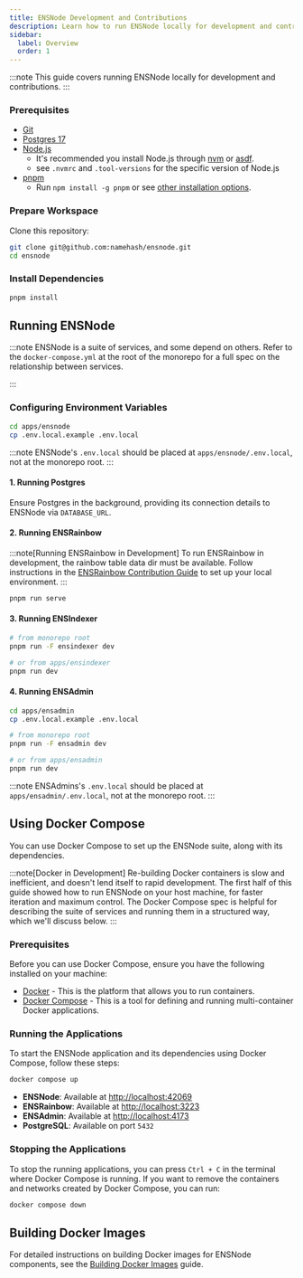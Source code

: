 ```yaml
---
title: ENSNode Development and Contributions
description: Learn how to run ENSNode locally for development and contributions.
sidebar:
  label: Overview
  order: 1
---
```



:::note
This guide covers running ENSNode locally for development and contributions.
:::

### Prerequisites

- [Git](https://git-scm.com/)
- [Postgres 17](https://www.postgresql.org/)
- [Node.js](https://nodejs.org/)
  - It's recommended you install Node.js through [nvm](https://github.com/nvm-sh/nvm) or [asdf](https://asdf-vm.com/).
  - see `.nvmrc` and `.tool-versions` for the specific version of Node.js
- [pnpm](https://pnpm.io/)
  - Run `npm install -g pnpm` or see [other installation options](https://pnpm.io/installation).

### Prepare Workspace

Clone this repository:

```bash
git clone git@github.com:namehash/ensnode.git
cd ensnode
```

### Install Dependencies

```bash
pnpm install
```

## Running ENSNode

:::note
ENSNode is a suite of services, and some depend on others. Refer to the `docker-compose.yml` at the root of the monorepo for a full spec on the relationship between services.

<LinkCard
  title="View docker-compose.yml on GitHub"
  description="See the Docker Compose configuration file defining service relationships"
  href="https://github.com/namehash/ensnode/blob/main/docker-compose.yml"
  target="_blank"
/>
:::

### Configuring Environment Variables

```bash
cd apps/ensnode
cp .env.local.example .env.local
```

<LinkCard
  title="Environment Variable Configuration Options"
  href="/ensnode/usage/configuration"
/>

:::note
ENSNode's `.env.local` should be placed at `apps/ensnode/.env.local`, not at the monorepo root.
:::

#### 1. Running Postgres

Ensure Postgres in the background, providing its connection details to ENSNode via `DATABASE_URL`.

#### 2. Running ENSRainbow

:::note[Running ENSRainbow in Development]
To run ENSRainbow in development, the rainbow table data dir must be available. Follow instructions in the [ENSRainbow Contribution Guide](/ensrainbow/contributing) to set up your local environment.
:::

```bash
pnpm run serve
```

#### 3. Running ENSIndexer

```bash
# from monorepo root
pnpm run -F ensindexer dev

# or from apps/ensindexer
pnpm run dev
```

<LinkCard
  title="View Ponder Documentation"
  description="Learn more about running Ponder indexers in development and production"
  href="https://ponder.sh/"
  target="_blank"
/>

#### 4. Running ENSAdmin

```bash
cd apps/ensadmin
cp .env.local.example .env.local
```

```bash
# from monorepo root
pnpm run -F ensadmin dev

# or from apps/ensadmin
pnpm run dev
```

:::note
ENSAdmins's `.env.local` should be placed at `apps/ensadmin/.env.local`, not at the monorepo root.
:::

## Using Docker Compose

You can use Docker Compose to set up the ENSNode suite, along with its dependencies.

:::note[Docker in Development]
Re-building Docker containers is slow and inefficient, and doesn't lend itself to rapid development. The first half of this guide showed how to run ENSNode on your host machine, for faster iteration and maximum control. The Docker Compose spec is helpful for describing the suite of services and running them in a structured way, which we'll discuss below.
:::

### Prerequisites

Before you can use Docker Compose, ensure you have the following installed on your machine:

- [Docker](https://www.docker.com/get-started) - This is the platform that allows you to run containers.
- [Docker Compose](https://docs.docker.com/compose/install/) - This is a tool for defining and running multi-container Docker applications.

### Running the Applications

To start the ENSNode application and its dependencies using Docker Compose, follow these steps:

```bash
docker compose up
```

- **ENSNode**: Available at [http://localhost:42069](http://localhost:42069)
- **ENSRainbow**: Available at [http://localhost:3223](http://localhost:3223)
- **ENSAdmin**: Available at [http://localhost:4173](http://localhost:4173)
- **PostgreSQL**: Available on port `5432`

### Stopping the Applications

To stop the running applications, you can press `Ctrl + C` in the terminal where Docker Compose is running. If you want to remove the containers and networks created by Docker Compose, you can run:

```bash
docker compose down
```

## Building Docker Images

For detailed instructions on building Docker images for ENSNode components, see the [Building Docker Images](/ensnode/contributing/building) guide.
